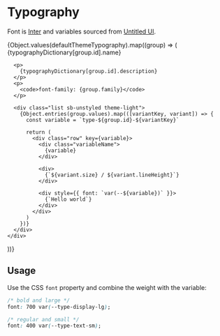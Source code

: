
<Meta title="foundations/Typography" />

# Typography

Font is [Inter](https://fonts.google.com/specimen/Inter) and variables sourced from [Untitled UI](https://www.untitledui.com/components/typography-styles).

<div>
  {Object.values(defaultThemeTypography).map((group) => (
    <div key={group.id} style={{ marginBlock: 40 }}>
      <Heading>{typographyDictionary[group.id].name}</Heading>

      <p>
        {typographyDictionary[group.id].description}
      </p>
      <p>
        <code>font-family: {group.family}</code>
      </p>

      <div class="list sb-unstyled theme-light">
        {Object.entries(group.values).map(([variantKey, variant]) => {
          const variable = `type-${group.id}-${variantKey}`

          return (
            <div class="row" key={variable}>
              <div class="variableName">
                {variable}
              </div>

              <div>
                {`${variant.size} / ${variant.lineHeight}`}
              </div>

              <div style={{ font: `var(--${variable})` }}>
                {`Hello world`}
              </div>
            </div>
          )
        })}
      </div>
    </div>

))}

</div>

<style>
  {`
    .list {
      display: grid;
      gap: 12px;
    }

    .row {
      align-items: center;
      color: var(--text-primary);
      display: grid;
      gap: 12px;
      grid-template-columns: 1fr 1fr 2fr;
    }

    .variableName {
      font: 500 var(--type-text-md);
    }
  `}
</style>

## Usage

Use the CSS `font` property and combine the weight with the variable:

```css
/* bold and large */
font: 700 var(--type-display-lg);

/* regular and small */
font: 400 var(--type-text-sm);
```
